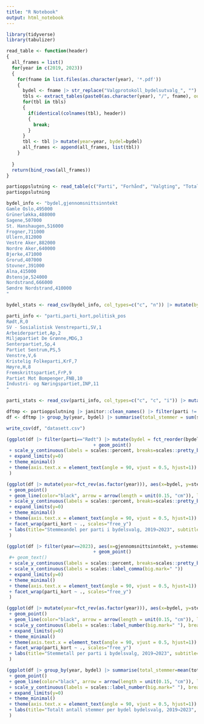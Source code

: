 ```yaml
---
title: "R Notebook"
output: html_notebook
---
```




```r
library(tidyverse)
library(tabulizer)
```
```r
read_table <- function(header)
{
  all_frames = list()
  for(year in c(2019, 2023))
  {
    for(fname in list.files(as.character(year), '*.pdf'))
    {
      bydel <- fname |> str_replace("Valgprotokoll_bydelsutvalg_", "") |> str_replace(" 2019.pdf", "")  |> str_replace("Bydel ", "") |> str_replace(" - valgprotokoll.pdf", "")
      tbls <- extract_tables(paste0(as.character(year), "/", fname), output="data.frame")
      for(tbl in tbls)
      {
        if(identical(colnames(tbl), header))
        {
          break;
        }
      }
      tbl <- tbl |> mutate(year=year, bydel=bydel)
      all_frames <- append(all_frames, list(tbl))
    }
    
  }
  return(bind_rows(all_frames))
}
```


```r
partioppslutning <- read_table(c("Parti", "Forhånd", "Valgting", "Total"))
partioppslutning

```

```r
bydel_info <- "bydel,gjennomsnittsinntekt
Gamle Oslo,495000
Grünerløkka,488000
Sagene,507000
St. Hanshaugen,516000
Frogner,711000
Ullern,812000
Vestre Aker,882000
Nordre Aker,640000
Bjerke,471000
Grorud,407000
Stovner,391000
Alna,415000
Østensjø,524000
Nordstrand,666000
Søndre Nordstrand,410000
"

bydel_stats <- read_csv(bydel_info, col_types=c("c", "n")) |> mutate(bydel=fct_reorder(bydel, gjennomsnittsinntekt))
```

```r
parti_info <- "parti,parti_kort,politisk_pos
Rødt,R,0
SV - Sosialistisk Venstreparti,SV,1
Arbeiderpartiet,Ap,2
Miljøpartiet De Grønne,MDG,3
Senterpartiet,Sp,4
Partiet Sentrum,PS,5
Venstre,V,6
Kristelig Folkeparti,KrF,7
Høyre,H,8
Fremskrittspartiet,FrP,9
Partiet Mot Bompenger,FNB,10
Industri- og Næringspartiet,INP,11
"

parti_stats <- read_csv(parti_info, col_types=c("c", "c", "i")) |> mutate(parti=fct_reorder(parti,politisk_pos), parti_kort=fct_reorder(parti_kort, politisk_pos))
```





```r
dftmp <- partioppslutning |> janitor::clean_names() |> filter(parti != "Totalt antall partifordelte stemmesedler") |> dplyr::rename(stemmer=total)
df <- dftmp |> group_by(year, bydel) |> summarise(total_stemmer = sum(stemmer), .groups="drop") |> left_join(dftmp, by = join_by(year, bydel)) |> mutate(stemmeandel = stemmer/total_stemmer) |> left_join(bydel_stats, by=join_by(bydel)) |> right_join(parti_stats, by=join_by(parti)) |> mutate(bydel = fct_reorder(bydel, gjennomsnittsinntekt)) 
```

```r
write_csv(df, "datasett.csv")
```


```r
(ggplot(df |> filter(parti=="Rødt") |> mutate(bydel = fct_reorder(bydel, gjennomsnittsinntekt)) |> mutate(year=fct_rev(as.factor(year))), aes(x=gjennomsnittsinntekt, y=stemmeandel, colour=year))
                                + geom_point()
 + scale_y_continuous(labels = scales::percent, breaks=scales::pretty_breaks(8))
 + expand_limits(y=0)
 + theme_minimal()
 + theme(axis.text.x = element_text(angle = 90, vjust = 0.5, hjust=1))
 )
```

```r
(ggplot(df |> mutate(year=fct_rev(as.factor(year))), aes(x=bydel, y=stemmeandel, colour=year))
 + geom_point()
 + geom_line(color="black", arrow = arrow(length = unit(0.15, "cm")), linewidth=0.2)
 + scale_y_continuous(labels = scales::percent, breaks=scales::pretty_breaks(4))
 + expand_limits(y=0)
 + theme_minimal()
 + theme(axis.text.x = element_text(angle = 90, vjust = 0.5, hjust=1))
 + facet_wrap(parti_kort ~ ., scales="free_y")
 + labs(title="Stemmeandel per parti i bydelsvalg, 2019→2023", subtitle="Bydeler sortert etter gjennomsnittsinntekt", y="Stemmeandel", x="Bydel", color="År")
 )
```




```r
(ggplot(df |> filter(year==2023), aes(x=gjennomsnittsinntekt, y=stemmeandel, label=bydel))
                                + geom_point()
 #+ geom_text()
 + scale_y_continuous(labels = scales::percent, breaks=scales::pretty_breaks(4))
 + scale_x_continuous(labels = scales::label_comma(big.mark=" "))
 + expand_limits(y=0)
 + theme_minimal()
 + theme(axis.text.x = element_text(angle = 90, vjust = 0.5, hjust=1))
 + facet_wrap(parti_kort ~ ., scales="free_y")
 )
```

```r
(ggplot(df |> mutate(year=fct_rev(as.factor(year))), aes(x=bydel, y=stemmer, colour=year))
 + geom_point()
 + geom_line(color="black", arrow = arrow(length = unit(0.15, "cm")), linewidth=0.2)
 + scale_y_continuous(labels = scales::label_number(big.mark=" "), breaks=scales::pretty_breaks(4))
 + expand_limits(y=0)
 + theme_minimal()
 + theme(axis.text.x = element_text(angle = 90, vjust = 0.5, hjust=1))
 + facet_wrap(parti_kort ~ ., scales="free_y")
 + labs(title="Stemmetall per parti i bydelsvalg, 2019→2023", subtitle="Bydeler sortert etter gjennomsnittsinntekt", y="Stemmer", x="Bydel", color="År")
 )

```

```r
(ggplot(df |> group_by(year, bydel) |> summarise(total_stemmer=mean(total_stemmer), .groups="drop")  |> mutate(year=fct_rev(as.factor(year))), aes(x=bydel, y=total_stemmer, colour=year))
 + geom_point()
 + geom_line(color="black", arrow = arrow(length = unit(0.15, "cm")), linewidth=0.2)
 + scale_y_continuous(labels = scales::label_number(big.mark=" "), breaks=scales::pretty_breaks(6))
 + expand_limits(y=0)
 + theme_minimal()
 + theme(axis.text.x = element_text(angle = 90, vjust = 0.5, hjust=1))
 + labs(title="Totalt antall stemmer per bydel bydelsvalg, 2019→2023", subtitle="Bydeler sortert etter gjennomsnittsinntekt", y="Totale gyldige stemmer", x="Bydel", color="År")
 )

```